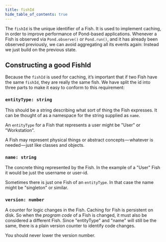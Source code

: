 ```yaml
---
title: fishId
hide_table_of_contents: true
---
```


The `fishId` is the unique identifier of a Fish. It is used to implement caching, in order to
improve performance of Pond-based applications. Whenever a Fish is observed via `Pond.observe()` or
`Pond.run()`, and it has already been observed previously, we can avoid aggregating all its events
again: Instead we just build on the previous state.

## Constructing a good FishId

Because the `fishId` is used for caching, it’s important that if two Fish have the same `fishId`,
they are really the same fish. We have split the id into three parts to make it easy to conform to
this requirement:

### `entityType: string`

This should be a string describing what sort of thing the Fish expresses. It can be thought of as a namespace
for the string supplied as `name`.

An `entityType` for a Fish that represents a user might be "User" or "Workstation".

A Fish may represent physical things or abstract concepts — whatever is needed — just like classes and objects.

### `name: string`

The concrete thing represented by the Fish. In the example of a "User" Fish it would be just the
username or user-id.

Sometimes there is just one Fish of an `entityType`. In that case the name might be "singleton" or
similar.

### `version: number`

A counter for logic changes in the Fish. Caching for Fish is persistent on disk. So when the
_program code_ of a Fish is changed, it must also be considered a different Fish. Since "entityType"
and "name" will still be the same, there is a plain version counter to identify code changes.

You should never lower the version number.
